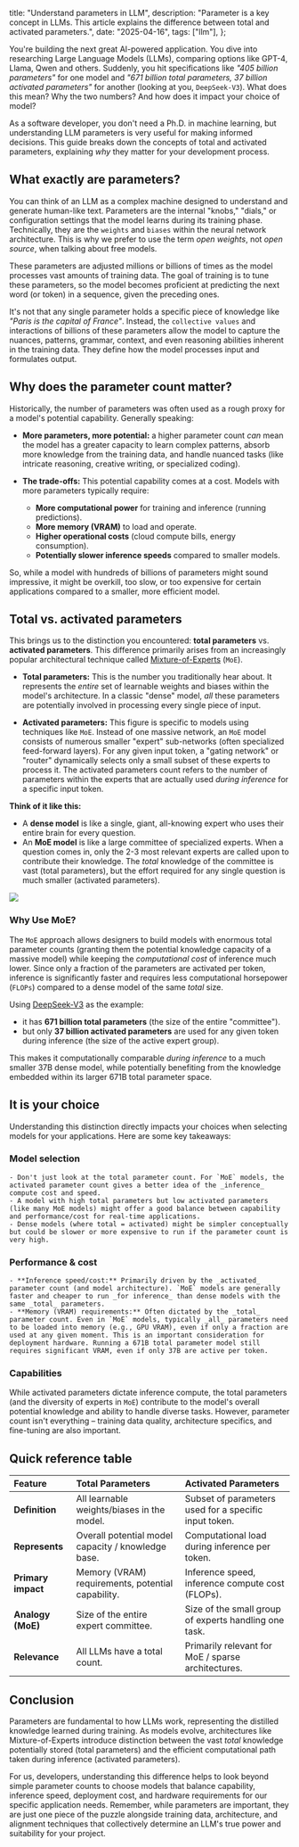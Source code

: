 
  title: "Understand parameters in LLM",
  description:
    "Parameter is a key concept in LLMs. This article explains the difference between total and activated parameters.",
  date: "2025-04-16",
  tags: ["llm"],
};

You're building the next great AI-powered application. You dive into researching Large Language Models (LLMs), comparing options like GPT-4, Llama, Qwen and others. Suddenly, you hit specifications like _"405 billion parameters"_ for one model and _"671 billion total parameters, 37 billion activated parameters"_ for another (looking at you, `DeepSeek-V3`). What does this mean? Why the two numbers? And how does it impact your choice of model?

As a software developer, you don't need a Ph.D. in machine learning, but understanding LLM parameters is very useful for making informed decisions. This guide breaks down the concepts of total and activated parameters, explaining _why_ they matter for your development process.

## What exactly are parameters?

You can think of an LLM as a complex machine designed to understand and generate human-like text. Parameters are the internal "knobs," "dials," or configuration settings that the model learns during its training phase. Technically, they are the `weights` and `biases` within the neural network architecture. This is why we prefer to use the term _open weights_, not _open source_, when talking about free models.

These parameters are adjusted millions or billions of times as the model processes vast amounts of training data. The goal of training is to tune these parameters, so the model becomes proficient at predicting the next word (or token) in a sequence, given the preceding ones.

It's not that any single parameter holds a specific piece of knowledge like _"Paris is the capital of France"_. Instead, the `collective values` and interactions of billions of these parameters allow the model to capture the nuances, patterns, grammar, context, and even reasoning abilities inherent in the training data. They define how the model processes input and formulates output.

## Why does the parameter count matter?

Historically, the number of parameters was often used as a rough proxy for a model's potential capability. Generally speaking:

- **More parameters, more potential:** a higher parameter count _can_ mean the model has a greater capacity to learn complex patterns, absorb more knowledge from the training data, and handle nuanced tasks (like intricate reasoning, creative writing, or specialized coding).

- **The trade-offs:** This potential capability comes at a cost. Models with more parameters typically require:
  - **More computational power** for training and inference (running predictions).
  - **More memory (VRAM)** to load and operate.
  - **Higher operational costs** (cloud compute bills, energy consumption).
  - **Potentially slower inference speeds** compared to smaller models.

So, while a model with hundreds of billions of parameters might sound impressive, it might be overkill, too slow, or too expensive for certain applications compared to a smaller, more efficient model.

## Total vs. activated parameters

This brings us to the distinction you encountered: **total parameters** vs. **activated parameters**. This difference primarily arises from an increasingly popular architectural technique called [Mixture-of-Experts](https://www.youtube.com/watch?v=sYDlVVyJYn4) (`MoE`).

- **Total parameters:** This is the number you traditionally hear about. It represents the _entire_ set of learnable weights and biases within the model's architecture. In a classic "dense" model, _all_ these parameters are potentially involved in processing every single piece of input.

- **Activated parameters:** This figure is specific to models using techniques like `MoE`. Instead of one massive network, an `MoE` model consists of numerous smaller "expert" sub-networks (often specialized feed-forward layers). For any given input token, a "gating network" or "router" dynamically selects only a small subset of these experts to process it. The activated parameters count refers to the number of parameters within the experts that are actually used _during inference_ for a specific input token.

**Think of it like this:**

- A **dense model** is like a single, giant, all-knowing expert who uses their entire brain for every question.
- An **MoE model** is like a large committee of specialized experts. When a question comes in, only the 2-3 most relevant experts are called upon to contribute their knowledge. The _total_ knowledge of the committee is vast (total parameters), but the effort required for any single question is much smaller (activated parameters).

<img className="mx-auto w-full" src={band.src} />

### Why Use MoE?

The `MoE` approach allows designers to build models with enormous total parameter counts (granting them the potential knowledge capacity of a massive model) while keeping the _computational cost_ of inference much lower. Since only a fraction of the parameters are activated per token, inference is significantly faster and requires less computational horsepower (`FLOPs`) compared to a dense model of the same _total_ size.

Using [DeepSeek-V3](/models/deepseek) as the example:

- it has **671 billion total parameters** (the size of the entire "committee").
- but only **37 billion activated parameters** are used for any given token during inference (the size of the active expert group).

This makes it computationally comparable _during inference_ to a much smaller 37B dense model, while potentially benefiting from the knowledge embedded within its larger 671B total parameter space.

## It is your choice

Understanding this distinction directly impacts your choices when selecting models for your applications. Here are some key takeaways:

### Model selection

    - Don't just look at the total parameter count. For `MoE` models, the activated parameter count gives a better idea of the _inference_ compute cost and speed.
    - A model with high total parameters but low activated parameters (like many MoE models) might offer a good balance between capability and performance/cost for real-time applications.
    - Dense models (where total = activated) might be simpler conceptually but could be slower or more expensive to run if the parameter count is very high.

### Performance & cost

    - **Inference speed/cost:** Primarily driven by the _activated_ parameter count (and model architecture). `MoE` models are generally faster and cheaper to run _for inference_ than dense models with the same _total_ parameters.
    - **Memory (VRAM) requirements:** Often dictated by the _total_ parameter count. Even in `MoE` models, typically _all_ parameters need to be loaded into memory (e.g., GPU VRAM), even if only a fraction are used at any given moment. This is an important consideration for deployment hardware. Running a 671B total parameter model still requires significant VRAM, even if only 37B are active per token.

### Capabilities

While activated parameters dictate inference compute, the total parameters (and the diversity of experts in `MoE`) contribute to the model's overall potential knowledge and ability to handle diverse tasks. However, parameter count isn't everything – training data quality, architecture specifics, and fine-tuning are also important.

## Quick reference table

| Feature            | Total Parameters                                   | Activated Parameters                                  |
| :----------------- | :------------------------------------------------- | :---------------------------------------------------- |
| **Definition**     | All learnable weights/biases in the model.         | Subset of parameters used for a specific input token. |
| **Represents**     | Overall potential model capacity / knowledge base. | Computational load during inference per token.        |
| **Primary impact** | Memory (VRAM) requirements, potential capability.  | Inference speed, inference compute cost (FLOPs).      |
| **Analogy (MoE)**  | Size of the entire expert committee.               | Size of the small group of experts handling one task. |
| **Relevance**      | All LLMs have a total count.                       | Primarily relevant for MoE / sparse architectures.    |

## Conclusion

Parameters are fundamental to how LLMs work, representing the distilled knowledge learned during training. As models evolve, architectures like Mixture-of-Experts introduce distinction between the vast _total_ knowledge potentially stored (total parameters) and the efficient computational path taken during inference (activated parameters).

For us, developers, understanding this difference helps to look beyond simple parameter counts to choose models that balance capability, inference speed, deployment cost, and hardware requirements for our specific application needs. Remember, while parameters are important, they are just one piece of the puzzle alongside training data, architecture, and alignment techniques that collectively determine an LLM's true power and suitability for your project.
